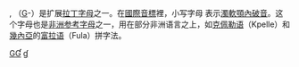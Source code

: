 {{Infobox alphabet|alphabet=拉丁|uuc=0193|ulc=0260}}
'''{{Unicode|Ɠ}}''', '''{{Unicode|ɠ}}'''（[[G|G]]-{{link-en|Hook (附加符号)|Hook (diacritic)|hook}}）是扩展[[拉丁字母|拉丁字母]]之一。在[[國際音標|國際音標]]裡，小写字母 {{Unicode|ɠ}} 表示[[濁軟顎內破音|濁軟顎內破音]]。这个字母也是[[非洲参考字母|非洲参考字母]]之一，用在部分非洲语言之上，如[[克佩勒语|克佩勒语]]（Kpelle）和[[幾內亞|幾內亞]]的[[富拉语|富拉语]]（Fula）拼字法。

{{Latin alphabet}}

[[Category:衍生拉丁字母|GƓ]]
[[Category:音標符號|ɠ]]